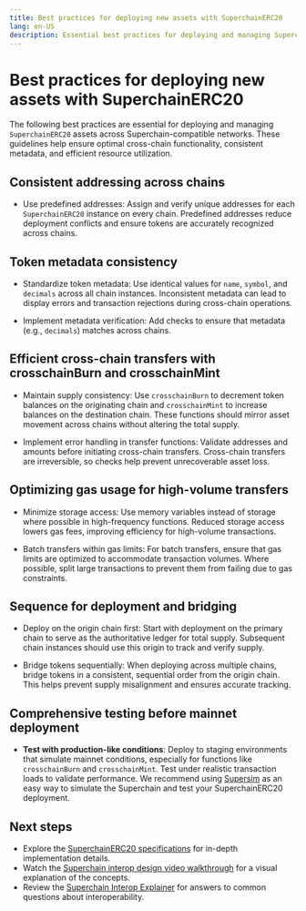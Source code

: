 ```yaml
---
title: Best practices for deploying new assets with SuperchainERC20
lang: en-US
description: Essential best practices for deploying and managing SuperchainERC20 assets across the Superchain
---
```


# Best practices for deploying new assets with SuperchainERC20

The following best practices are essential for deploying and managing `SuperchainERC20` assets across Superchain-compatible networks. These guidelines help ensure optimal cross-chain functionality, consistent metadata, and efficient resource utilization.

## Consistent addressing across chains

* Use predefined addresses: Assign and verify unique addresses for each `SuperchainERC20` instance on every chain. Predefined addresses reduce deployment conflicts and ensure tokens are accurately recognized across chains.

## Token metadata consistency

* Standardize token metadata: Use identical values for `name`, `symbol`, and `decimals` across all chain instances. Inconsistent metadata can lead to display errors and transaction rejections during cross-chain operations.
  
* Implement metadata verification: Add checks to ensure that metadata (e.g., `decimals`) matches across chains.

## Efficient cross-chain transfers with crosschainBurn and crosschainMint

* Maintain supply consistency: Use `crosschainBurn` to decrement token balances on the originating chain and `crosschainMint` to increase balances on the destination chain. These functions should mirror asset movement across chains without altering the total supply.

* Implement error handling in transfer functions: Validate addresses and amounts before initiating cross-chain transfers. Cross-chain transfers are irreversible, so checks help prevent unrecoverable asset loss.

## Optimizing gas usage for high-volume transfers

* Minimize storage access: Use memory variables instead of storage where possible in high-frequency functions. Reduced storage access lowers gas fees, improving efficiency for high-volume transactions.

* Batch transfers within gas limits: For batch transfers, ensure that gas limits are optimized to accommodate transaction volumes. Where possible, split large transactions to prevent them from failing due to gas constraints.

## Sequence for deployment and bridging

* Deploy on the origin chain first: Start with deployment on the primary chain to serve as the authoritative ledger for total supply. Subsequent chain instances should use this origin to track and verify supply.

* Bridge tokens sequentially: When deploying across multiple chains, bridge tokens in a consistent, sequential order from the origin chain. This helps prevent supply misalignment and ensures accurate tracking.

## Comprehensive testing before mainnet deployment

- **Test with production-like conditions**: Deploy to staging environments that simulate mainnet conditions, especially for functions like `crosschainBurn` and `crosschainMint`. Test under realistic transaction loads to validate performance. We recommend using [Supersim](https://supersim.pages.dev/introduction) as an easy way to simulate the Superchain and test your SuperchainERC20 deployment.

## Next steps

* Explore the [SuperchainERC20 specifications](https://specs.optimism.io/interop/token-bridging.html) for in-depth implementation details.
* Watch the [Superchain interop design video walkthrough](https://www.youtube.com/watch?v=FKc5RgjtGes) for a visual explanation of the concepts.
* Review the [Superchain Interop Explainer](explainer) for answers to common questions about interoperability.

